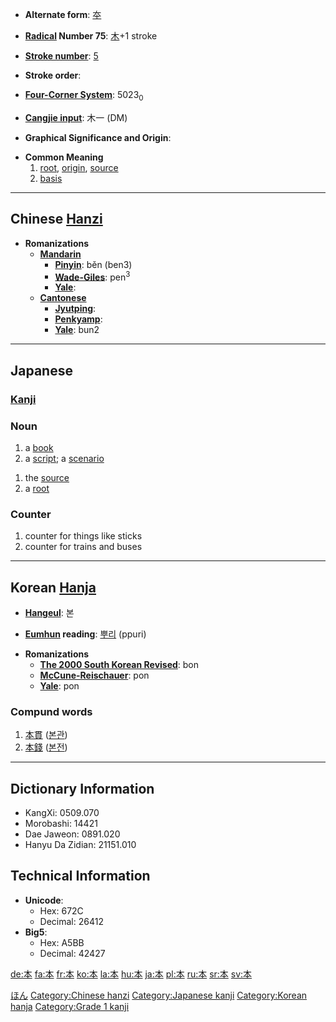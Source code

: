* '''Alternate form''': [[夲]]

* '''[[Wiktionary:Chinese radical index| Radical]] Number 75''': [[Wiktionary:Chinese radical index 木|木]]+1 stroke

* '''[[Wiktionary:Chinese total strokes index|Stroke number]]''': [[Wiktionary:Chinese total strokes index 5|5]]

* '''Stroke order''': 

* '''[[Wiktionary:Chinese four corner index|Four-Corner System]]''': 5023<sub>0</sub>

* '''[[Wiktionary:Chinese Cangjie index|Cangjie input]]''': 木一 (DM)

* '''Graphical Significance and Origin''': 

* '''Common Meaning'''
*#[[root]], [[origin]], [[source]]
*# [[basis]]


----

== Chinese [[Hanzi]] ==

* '''Romanizations'''
** '''[[Mandarin]]'''
*** '''[[Pinyin]]''': běn (ben3)
*** '''[[Wade-Giles]]''': pen<sup>3</sup>
*** '''[[Yale]]''': 
** '''[[Cantonese]]'''
*** '''[[Jyutping]]''':
*** '''[[Penkyamp]]''': 
*** '''[[Yale]]''': bun2


----

== Japanese ==
[[Category:1000_Japanese_basic_words|ほん]]
=== [[Kanji]] ===
{{kanji
|on readings= [[ほん]] (hon)
|kun readings=[[もと]] (moto)
|rs=木01
}}

=== Noun ===
{{ja-noun|k|count=冊|hira=ほん|rom=hon}}
# a [[book]]
# a [[script]]; a [[scenario]]
{{ja-noun|k|count=個|hira=もと|rom=moto}}
# the [[source]]
# a [[root]]
=== Counter ===
{{ja-pos|k|counter|hira=ほん|rom=hon}}
# counter for things like sticks
# counter for trains and buses
----

==Korean [[Hanja]]==

* '''[[Hangeul]]''': 본

* '''[[Eumhun]] reading''': [[뿌리]] (ppuri)

* '''Romanizations'''
** '''[[The 2000 South Korean Revised Romanization|The 2000 South Korean Revised]]''': bon
** '''[[McCune-Reischauer]]''': pon
** '''[[Yale]]''': pon

===Compund words===
#[[本貫]] ([[본관]])
#[[本錢]] ([[본전]])

----

== Dictionary Information ==

* KangXi: 0509.070
* Morobashi: 14421
* Dae Jaweon: 0891.020
* Hanyu Da Zidian: 21151.010

== Technical Information ==

* '''Unicode''':
** Hex: 672C
** Decimal: 26412
* '''Big5''':
** Hex: A5BB
** Decimal: 42427


[[Category:Chinese hanzi]]
[[Category:Japanese kanji]]
[[Category:Korean hanja]]
[[Category:Grade 1 kanji]]

[[de:本]]
[[fa:本]]
[[fr:本]]
[[ko:本]]
[[la:本]]
[[hu:本]]
[[ja:本]]
[[pl:本]]
[[ru:本]]
[[sr:本]]
[[sv:本]]